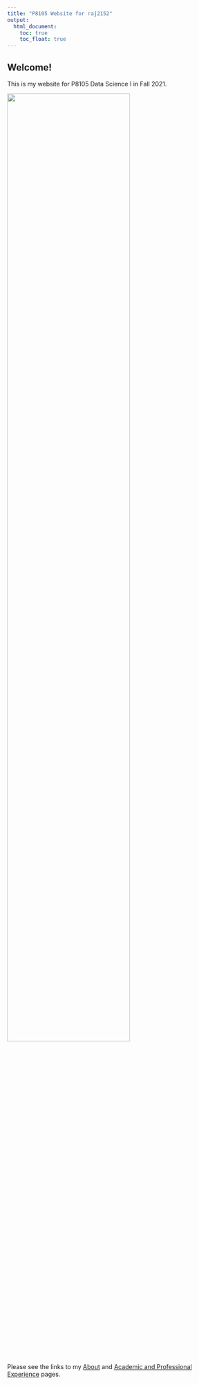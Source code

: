 ```yaml
---
title: "P8105 Website for raj2152"
output: 
  html_document:
    toc: true
    toc_float: true
---
```


## Welcome!  


This is my website for P8105 Data Science I in Fall 2021.   


<img src="images/Spot_the_cow.gif" style="width:75%">  


Please see the links to my [About](about.html) and [Academic and Professional Experience](resume.html) pages.   